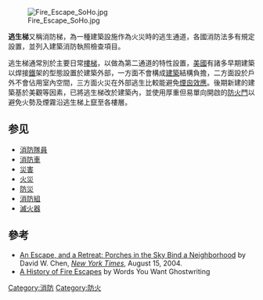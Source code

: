 [[File:Fire_Escape_SoHo.jpg|thumb]]

'''逃生梯'''又稱消防梯，為一種建築設施作為火災時的逃生通道，各國消防法多有規定設置，並列入建築消防執照檢查項目。

逃生梯通常別於主要日常[[樓梯|樓梯]]，以做為第二通道的特性設置，[[美國|美國]]有諸多早期建築以焊接[[鐵|鐵]]架的型態設置於建築外部，一方面不會構成[[建築|建築]]結構負擔，二方面設於戶外不會佔用室內空間，三方面火災在外部逃生比較能避免[[煙囪效應|煙囪效應]]。後期新建的建築基於美觀等因素，已將逃生梯改於建築內，並使用厚重但易單向開啟的[[防火門|防火門]]以避免火勢及煙霧沿逃生梯上竄至各樓層。

== 参见 ==
{{Wikisourceshas|消防法 (中華民國)|中华人民共和国消防法}}
{{Commonscat|Fire escapes}}
*[[消防隊員|消防隊員]]
*[[消防車|消防車]]
*[[災害|災害]]
*[[火災|火災]]
*[[防災|防災]]
*[[消防組|消防組]]
*[[滅火器|滅火器]]
==參考 ==
* [http://www.nytimes.com/2004/08/15/nyregion/15escape.html?ex=1401595200&en=935183cee9a4bd49&ei=5007&partner=USERLAND An Escape, and a Retreat: Porches in the Sky Bind a Neighborhood] by David W. Chen, ''[[New_York_Times|New York Times]]'', August 15, 2004.
* [http://www.wordsyouwant.com/A%20History%20of%20Fire%20Escapes_5-7-08.pdf A History of Fire Escapes] {{Wayback|url=http://www.wordsyouwant.com/A%20History%20of%20Fire%20Escapes_5-7-08.pdf |date=20110718113002 }} by Words You Want Ghostwriting
{{消防}}

{{Authority control}}
{{社會小作品}}

[[Category:消防|Category:消防]]
[[Category:防火|Category:防火]]